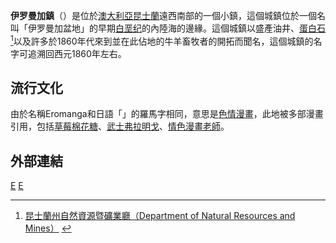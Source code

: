 {{NoteTA
|G1=Country
}}
{{Infobox Australian Place | type = town
| name     = 伊罗曼加
| state    = qld
| image    = 
| caption  = 
| lga      = [[奎爾皮郡|奎爾皮郡]]
| postcode = 4480
| est      = 
| pop      = 35
| pop_footnotes = （2006年普查）<ref name="ABS">{{cite web|url=http://www.censusdata.abs.gov.au/ABSNavigation/prenav/LocationSearch?collection=Census&period=2006&areacode=SSC35937&producttype=QuickStats&breadcrumb=PL&action=401|title=Eromanga (Quilpie Shire) (State Suburb)|work=2006 Census QuickStats|author=Australian Bureau of Statistics|date=2007-10-15|accessdate=2009-05-20}}</ref>
| latd  =26|latm =49 |lats  =
| longd =143 |longm =16 |longs =
| pushpin_map_caption = 在昆士蘭州的位置 
| elevation= 
| maxtemp  = 
| mintemp  = 
| rainfall = 
| stategov = 桂格理
| fedgov   = [[馬拉諾亞_(澳大利亞國會選區)|瑪拉諾亞]]
| dist1    = 1062
| dir1     = W
| location1= [[布里斯本|布里斯本]]
| dist2    = 316
| dir2     = W
| location2= [[查理維爾|查理維爾]]
}}

'''伊罗曼加鎮'''（{{lang-en|'''Eromanga'''}}）是位於[[澳大利亞|澳大利亞]][[昆士蘭州|昆士蘭]]遠西南部的一個小鎮，這個城鎮位於一個名叫「伊罗曼加盆地」的早期[[白垩纪|白垩纪]]的內陸海的邊緣。這個城鎮以盛產油井、[[蛋白石|蛋白石]]<ref>[http://www.nrm.qld.gov.au/property/placenames/ 昆士蘭州自然資源暨礦業廳（Department of Natural Resources and Mines）] {{webarchive|url=https://web.archive.org/web/20060923172416/http://www.nrm.qld.gov.au/property/placenames/ |date=2006-09-23 }}</ref>以及許多於1860年代來到並在此佔地的牛羊畜牧者的開拓而聞名，這個城鎮的名字可追溯回西元1860年左右。

==流行文化==
由於名稱Eromanga和日語「{{lang|ja|エロ漫画}}」的羅馬字相同，意思是[[色情漫畫|色情漫畫]]，此地被多部漫畫引用，包括[[草莓棉花糖|草莓棉花糖]]、[[武士弗拉明戈|武士弗拉明戈]]、[[情色漫畫老師|情色漫畫老師]]。

==外部連結==
{{reflist}}

{{oceania-geo-stub}}
{{authority control}}
[[Category:昆士蘭州城市|E]]
[[Category:昆士蘭州|E]]